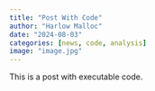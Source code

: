 ```yaml
---
title: "Post With Code"
author: "Harlow Malloc"
date: "2024-08-03"
categories: [news, code, analysis]
image: "image.jpg"
---
```


This is a post with executable code.
